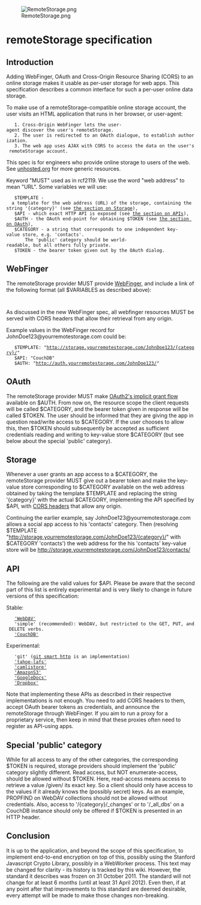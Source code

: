 [[File:RemoteStorage.png]]
= remoteStorage specification =

== Introduction ==

Adding WebFinger, OAuth and Cross-Origin Resource Sharing (CORS) to an online storage makes it usable as per-user storage for web apps. This specification describes a common interface for such a per-user online data storage.

To make use of a remoteStorage-compatible online storage account, the user visits an HTML application that runs in her browser, or user-agent:

    1. Cross-Origin WebFinger lets the user-agent discover the user's remoteStorage.
    2. The user is redirected to an OAuth dialogue, to establish authorization.
    3. The web app uses AJAX with CORS to access the data on the user's remoteStorage account.

This spec is for engineers who provide online storage to users of the web. See [http://unhosted.org/ unhosted.org] for more generic resources.

Keyword "MUST" used as in rcf2119. We use the word "web address" to mean "URL". Some variables we will use:

    $TEMPLATE -  a template for the web address (URL) of the storage, containing the string '{category}' (see [[#Storage|the section on Storage]]),
    $API - which exact HTTP API is exposed (see [[#API|the section on APIs]]),
    $AUTH - the OAuth end-point for obtaining $TOKEN (see [[#OAuth|the section on OAuth]]),
    $CATEGORY - a string that corresponds to one independent key-value store, e.g. 'contacts'.
        The 'public' category should be world-readable, but all others fully private.
    $TOKEN - the bearer token given out by the OAuth dialog.


== WebFinger ==

The remoteStorage provider MUST provide [https://tools.ietf.org/html/draft-jones-appsawg-webfinger-01 WebFinger], and include a link of the following format (all $VARIABLES as described above):

    <Link rel="remoteStorage" template="$TEMPLATE" api="$API" auth="$AUTH" ></Link>

As discussed in the new WebFinger spec, all webfinger resources MUST be served with CORS headers that allow their retrieval from any origin.

Example values in the WebFinger record for JohnDoe123@yourremotestorage.com could be:

    $TEMPLATE: "http://storage.yourremotestorage.com/JohnDoe123/{category}/"
    $API: "CouchDB"
    $AUTH: "http://auth.yourremotestorage.com/JohnDoe123/"

== OAuth ==

The remoteStorage provider MUST make [http://tools.ietf.org/html/draft-ietf-oauth-v2-13#section-4.2 OAuth2's implicit grant flow] available on $AUTH. From now on, the resource scope the client requests will be called $CATEGORY, and the bearer token given in response will be called $TOKEN.
The user should be informed that they are giving the app in question read/write access to $CATEGORY. If the user chooses to allow this, then $TOKEN should subsequently be accepted as sufficient credentials reading and writing to key-value store $CATEGORY (but see below about the special 'public' category).


== Storage ==

Whenever a user grants an app access to a $CATEGORY, the remoteStorage provider MUST give out a bearer token and make the key-value store corresponding to $CATEGORY available on the web address obtained by taking the template $TEMPLATE and replacing the string '{category}' with the actual $CATEGORY, implementing the API specified by $API, with [http://www.w3.org/TR/cors/ CORS headers] that allow any origin.

Continuing the earlier example, say JohnDoe123@yourremotestorage.com allows a social app access to his 'contacts' category. Then (resolving $TEMPLATE "http://storage.yourremotestorage.com/JohnDoe123/{category}/" with $CATEGORY 'contacts') the web address for the his 'contacts' key-value store will be http://storage.yourremotestorage.com/JohnDoe123/contacts/


== API ==

The following are the valid values for $API. Please be aware that the second part of this list is entirely experimental and is very likely to change in future versions of this specification:

Stable:

    [http://www.webdav.org/specs/rfc4918.html 'WebDAV']
    'simple' (recommended): WebDAV, but restricted to the GET, PUT, and DELETE verbs.
    [http://wiki.apache.org/couchdb/Complete_HTTP_API_Reference 'CouchDB']

Experimental:

    'git' ([http://schacon.github.com/git/git-http-backend.html git smart http] is an implementation)
    [http://tahoe-lafs.org/trac/tahoe-lafs/browser/docs/frontends/webapi.rst 'tahoe-lafs']
    [http://camlistore.org/code/?p=camlistore.git;f=doc/protocol;hb=master 'camlistore']
    [http://docs.amazonwebservices.com/AmazonS3/latest/API/ 'AmazonS3']
    [http://code.google.com/apis/documents/docs/3.0/developers_guide_protocol.html#UploadingDocs 'GoogleDocs']
    [http://www.dropbox.com/developers/reference/api 'Dropbox']

Note that implementing these APIs as described in their respective implementations is not enough. You need to add CORS headers to them, accept OAuth bearer tokens as credentials, and announce the remoteStorage through WebFinger. If you aim to run a proxy for a proprietary service, then keep in mind that these proxies often need to register as API-using apps.


== Special 'public' category ==

While for all access to any of the other categories, the corresponding $TOKEN is required, storage providers should implement the 'public' category slightly different. Read access, but NOT enumerate-access, should be allowed without $TOKEN. Here, read-access means access to retrieve a value /given/ its exact key. So a client should only have access to the values if it already knows the (possibly secret) keys. As an example, PROPFIND on WebDAV collections should not be allowed without credentials. Also, access to '/{category}/_changes' or to '/_all_dbs' on a CouchDB instance should only be offered if $TOKEN is presented in an HTTP header.


== Conclusion ==

It is up to the application, and beyond the scope of this specification, to implement end-to-end encryption on top of this, possibly using the Stanford Javascript Crypto Library, possibly in a WebWorker process. This text may be changed for clarity - its history is tracked by this wiki. However, the standard it describes was frozen on 31 October 2011. The standard will not change for at least 6 months (until at least 31 April 2012). Even then, if at any point after that improvements to this standard are deemed desirable, every attempt will be made to make those changes non-breaking.

